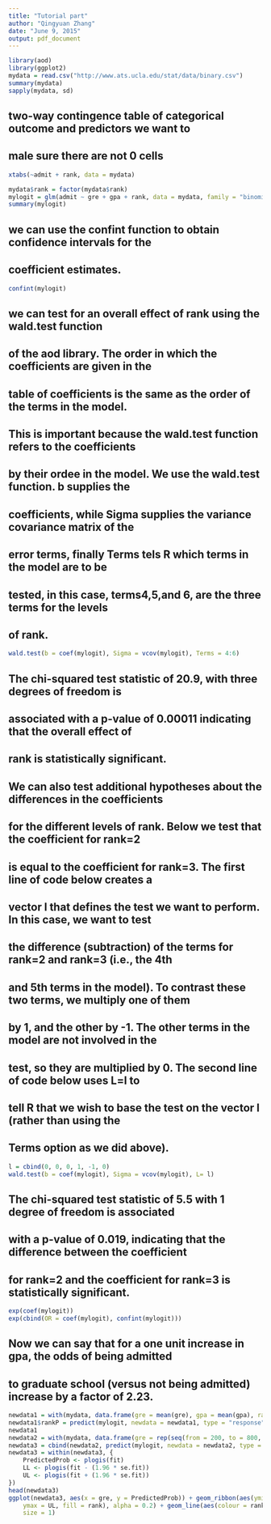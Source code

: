 ```yaml
---
title: "Tutorial part"
author: "Qingyuan Zhang"
date: "June 9, 2015"
output: pdf_document
---
```




```r
library(aod)
library(ggplot2)
mydata = read.csv("http://www.ats.ucla.edu/stat/data/binary.csv")
summary(mydata)
sapply(mydata, sd)
```

## two-way contingence table of categorical outcome and predictors we want to
## male sure there are not 0 cells

```r
xtabs(~admit + rank, data = mydata)
```

```r
mydata$rank = factor(mydata$rank)
mylogit = glm(admit ~ gre + gpa + rank, data = mydata, family = "binomial")
summary(mylogit)
```

## we can use the confint function to obtain confidence intervals for the 
## coefficient estimates. 

```r
confint(mylogit)
```

## we can test for an overall effect of rank using the wald.test function 
## of the aod library. The order in which the coefficients are given in the
## table of coefficients is the same as the order of the terms in the model.
## This is important because the wald.test function refers to the coefficients
## by their ordee in the model. We use the wald.test function. b supplies the
## coefficients, while Sigma supplies the variance covariance matrix of the 
## error terms, finally Terms tels R which terms in the model are to be 
## tested, in this case, terms4,5,and 6, are the three terms for the levels 
## of rank.

```r
wald.test(b = coef(mylogit), Sigma = vcov(mylogit), Terms = 4:6)
```

## The chi-squared test statistic of 20.9, with three degrees of freedom is 
## associated with a p-value of 0.00011 indicating that the overall effect of
## rank is statistically significant.
## We can also test additional hypotheses about the differences in the coefficients
## for the different levels of rank. Below we test that the coefficient for rank=2 
## is equal to the coefficient for rank=3. The first line of code below creates a
## vector l that defines the test we want to perform. In this case, we want to test
## the difference (subtraction) of the terms for rank=2 and rank=3 (i.e., the 4th 
## and 5th terms in the model). To contrast these two terms, we multiply one of them
## by 1, and the other by -1. The other terms in the model are not involved in the
## test, so they are multiplied by 0. The second line of code below uses L=l to 
## tell R that we wish to base the test on the vector l (rather than using the 
## Terms option as we did above).

```r
l = cbind(0, 0, 0, 1, -1, 0)
wald.test(b = coef(mylogit), Sigma = vcov(mylogit), L= l)
```

## The chi-squared test statistic of 5.5 with 1 degree of freedom is associated 
## with a p-value of 0.019, indicating that the difference between the coefficient
## for rank=2 and the coefficient for rank=3 is statistically significant.

```r
exp(coef(mylogit))
exp(cbind(OR = coef(mylogit), confint(mylogit)))
```

## Now we can say that for a one unit increase in gpa, the odds of being admitted 
## to graduate school (versus not being admitted) increase by a factor of 2.23. 

```r
newdata1 = with(mydata, data.frame(gre = mean(gre), gpa = mean(gpa), rank = factor(1:4)))
newdata1$rankP = predict(mylogit, newdata = newdata1, type = "response")
newdata1
newdata2 = with(mydata, data.frame(gre = rep(seq(from = 200, to = 800, length.out = 100),4), gpa = mean(gpa), rank = factor(rep(1:4, each = 100))))
newdata3 = cbind(newdata2, predict(mylogit, newdata = newdata2, type = "link", se = TRUE))
newdata3 = within(newdata3, {
    PredictedProb <- plogis(fit)
    LL <- plogis(fit - (1.96 * se.fit))
    UL <- plogis(fit + (1.96 * se.fit))
})
head(newdata3)
ggplot(newdata3, aes(x = gre, y = PredictedProb)) + geom_ribbon(aes(ymin = LL,
    ymax = UL, fill = rank), alpha = 0.2) + geom_line(aes(colour = rank),
    size = 1)
```

